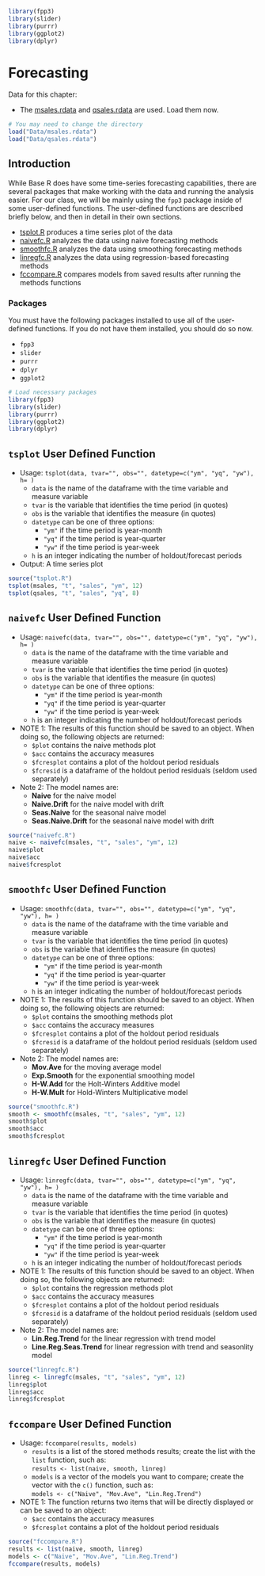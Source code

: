 ```r
library(fpp3)
library(slider)
library(purrr)
library(ggplot2)
library(dplyr)
```

# Forecasting

Data for this chapter:

* The [msales.rdata](Data/msales.rdata) and [qsales.rdata](Data/qsales.rdata) are used. Load them now.
```r
# You may need to change the directory
load("Data/msales.rdata")
load("Data/qsales.rdata")
```

## Introduction

While Base R does have some time-series forecasting capabilities, there are several packages that make working with the data and running the analysis easier. For our class, we will be mainly using the `fpp3` package inside of some user-defined functions. The user-defined functions are described briefly below, and then in detail in their own sections.

* [tsplot.R](tsplot.R) produces a time series plot of the data
* [naivefc.R](naivefc.R) analyzes the data using naive forecasting methods
* [smoothfc.R](smoothfc.R) analyzes the data using smoothing forecasting methods
* [linregfc.R](linregfc.R) analyzes the data using regression-based forecasting methods
* [fccompare.R](fccompare.R) compares models from saved results after running the methods functions

### Packages

You must have the following packages installed to use all of the user-defined functions. If you do not have them installed, you should do so now.

* `fpp3`
* `slider`
* `purrr`
* `dplyr`
* `ggplot2`

```r
# Load necessary packages
library(fpp3)
library(slider)
library(purrr)
library(ggplot2)
library(dplyr)
```

## `tsplot` User Defined Function

* Usage: `tsplot(data, tvar="", obs="", datetype=c("ym", "yq", "yw"), h= )`
    * `data` is the name of the dataframe with the time variable and measure variable
    * `tvar` is the variable that identifies the time period (in quotes)
    * `obs` is the variable that identifies the measure (in quotes)
    * `datetype` can be one of three options:
        * `"ym"` if the time period is year-month
        * `"yq"` if the time period is year-quarter
        * `"yw"` if the time period is year-week
    * `h` is an integer indicating the number of holdout/forecast periods
* Output: A time series plot

``` r
source("tsplot.R")
tsplot(msales, "t", "sales", "ym", 12)
tsplot(qsales, "t", "sales", "yq", 8)
```

## `naivefc` User Defined Function

* Usage: `naivefc(data, tvar="", obs="", datetype=c("ym", "yq", "yw"), h= )`
    * `data` is the name of the dataframe with the time variable and measure variable
    * `tvar` is the variable that identifies the time period (in quotes)
    * `obs` is the variable that identifies the measure (in quotes)
    * `datetype` can be one of three options:
        * `"ym"` if the time period is year-month
        * `"yq"` if the time period is year-quarter
        * `"yw"` if the time period is year-week
    * `h` is an integer indicating the number of holdout/forecast periods
* NOTE 1: The results of this function should be saved to an object.  When doing so, the following objects are returned:
    * `$plot` contains the naive methods plot
    * `$acc` contains the accuracy measures
    * `$fcresplot` contains a plot of the holdout period residuals
    * `$fcresid` is a dataframe of the holdout period residuals (seldom used separately)
* Note 2: The model names are:
    * **Naive** for the naive model
    * **Naive.Drift** for the naive model with drift
    * **Seas.Naive** for the seasonal naive model
    * **Seas.Naive.Drift** for the seasonal naive model with drift

``` r
source("naivefc.R")
naive <- naivefc(msales, "t", "sales", "ym", 12)
naive$plot
naive$acc
naive$fcresplot
```

## `smoothfc` User Defined Function

* Usage: `smoothfc(data, tvar="", obs="", datetype=c("ym", "yq", "yw"), h= )`
    * `data` is the name of the dataframe with the time variable and measure variable
    * `tvar` is the variable that identifies the time period (in quotes)
    * `obs` is the variable that identifies the measure (in quotes)
    * `datetype` can be one of three options:
        * `"ym"` if the time period is year-month
        * `"yq"` if the time period is year-quarter
        * `"yw"` if the time period is year-week
    * `h` is an integer indicating the number of holdout/forecast periods
* NOTE 1: The results of this function should be saved to an object.  When doing so, the following objects are returned:
    * `$plot` contains the smoothing methods plot
    * `$acc` contains the accuracy measures
    * `$fcresplot` contains a plot of the holdout period residuals
    * `$fcresid` is a dataframe of the holdout period residuals (seldom used separately)
* Note 2: The model names are:
    * **Mov.Ave** for the moving average model
    * **Exp.Smooth** for the exponential smoothing model
    * **H-W.Add** for the Holt-Winters Additive model
    * **H-W.Mult** for Hold-Winters Multiplicative model

``` r
source("smoothfc.R")
smooth <- smoothfc(msales, "t", "sales", "ym", 12)
smooth$plot
smooth$acc
smooth$fcresplot
```

## `linregfc` User Defined Function

* Usage: `linregfc(data, tvar="", obs="", datetype=c("ym", "yq", "yw"), h= )`
    * `data` is the name of the dataframe with the time variable and measure variable
    * `tvar` is the variable that identifies the time period (in quotes)
    * `obs` is the variable that identifies the measure (in quotes)
    * `datetype` can be one of three options:
        * `"ym"` if the time period is year-month
        * `"yq"` if the time period is year-quarter
        * `"yw"` if the time period is year-week
    * `h` is an integer indicating the number of holdout/forecast periods
* NOTE 1: The results of this function should be saved to an object.  When doing so, the following objects are returned:
    * `$plot` contains the regression methods plot
    * `$acc` contains the accuracy measures
    * `$fcresplot` contains a plot of the holdout period residuals
    * `$fcresid` is a dataframe of the holdout period residuals (seldom used separately)
* Note 2: The model names are:
    * **Lin.Reg.Trend** for the linear regression with trend model
    * **Line.Reg.Seas.Trend** for linear regression with trend and seasonlity model
    
``` r
source("linregfc.R")
linreg <- linregfc(msales, "t", "sales", "ym", 12)
linreg$plot
linreg$acc
linreg$fcresplot
```

## `fccompare` User Defined Function

* Usage: `fccompare(results, models)`
    * `results` is a list of the stored methods results; create the list with the `list` function, such as:<br>`results <- list(naive, smooth, linreg)`
    * `models` is a vector of the models you want to compare; create the vector with the `c()` function, such as:<br>`models <- c("Naive", "Mov.Ave", "Lin.Reg.Trend")`
* NOTE 1: The function returns two items that will be directly displayed or can be saved to an object:  
    * `$acc` contains the accuracy measures
    * `$fcresplot` contains a plot of the holdout period residuals

``` r
source("fccompare.R")
results <- list(naive, smooth, linreg)
models <- c("Naive", "Mov.Ave", "Lin.Reg.Trend")
fccompare(results, models)
```
